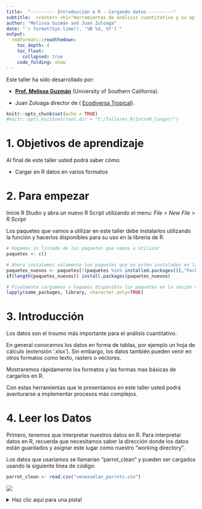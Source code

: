 ```yaml
---
title:  "--------- Introducción a R - Cargando datos ---------"
subtitle:  <center> <h1>"Herramientas de análisis cuantitativo y su aplicación en la conservación de la biodiversidad"</h1> </center>
author: "Melissa Guzmán and Juan Zuloaga"
date: "`r format(Sys.time(), '%B %d, %Y')`"
output:
  rmdformats::readthedown:
    toc_depth: 4
    toc_float:
      collapsed: true
    code_folding: show
---
```


Este taller ha sido desarrollado por:

- <a href="https://www.edslab.org/" target="_blank">**Prof. Melissa Guzmán**</a> (University of Southern California).

- Juan Zuloaga director de ( <a href="https://www.ecodiversatropical.com/" target="_blank">Ecodiversa Tropical</a>).





```r
knitr::opts_chunk$set(echo = TRUE)
#knitr::opts_knit$set(root.dir = "C:/Talleres_R/IntroR_Cargar/")
```

# 1. Objetivos de aprendizaje


Al final de este taller usted podrá saber cómo:

+ Cargar en R datos en varios formatos


# 2. Para empezar

Inicie R Studio y abra un nuevo R Script utilizando el menu: *File* > *New File* > *R Script*

Los paquetes que vamos a utilizar en este taller debe instalarlos utilizando la función y hacerlos disponibles para su uso en la librería de R.

```r
# Hagamos in listado de los paquetes que vamos a utilizar
paquetes <- c()

# Ahora instalemos solamente los paquetes que no estén instalados en la sesión de RStudio
paquetes_nuevos <- paquetes[!(paquetes %in% installed.packages()[,"Package"])]
if(length(paquetes_nuevos)) install.packages(paquetes_nuevos)

# Finalmente cargumeos o hagamos disponible los paquetes en la sesión de RStudio
lapply(some_packages, library, character.only=TRUE)

```

# 3. Introducción

Los datos son el insumo más importante para el análisis cuantitativo.

En general conocemos los datos en forma de tablas, por ejemplo un hoja de cálculo (extensión '.xlsx'). Sin embargo, los datos también pueden venir en otros formatos como texto, rasters o vectores.

Mostraremos rápidamente los formatos y las formas mas básicas de cargarlos en R.

Con estas herramientas que le presentamos en este taller usted podrá aventurarse a implementar procesos más complejos.

# 4. Leer los Datos

Primero, tenemos que interpretar nuestros datos en R. Para interpretar datos en R, recuerda que necesitamos saber la dirección donde los datos están guardados y asignar este lugar como nuestro "working directory".

Los datos que usaríamos se llamarían "parrot_clean" y pueden ser cargados usando la siguiente linea de código:

```r
parrot_clean <- read.csv("venezuelan_parrots.csv")
```

![](Cargar_1.png)

<details>
  <summary>Haz clic aquí para una pista!</summary>
  
Se puede ver que el nombre del archivo tiene comillas. Muchas veces, el tipo de comillas ('' contra "" ) usados no tiene importancia, pero unas veces si hace una diferencia. Por eso, pon atención al tipo de comillas que usas y por que los andas usando. 

# 4.1 Estructura de Datos

Este estructura de datos esta en la forma de una tabla - lo que R llama un "data frame". Usando la función `head()`, podremos interpretar las primeras observaciones del estructura de datos:

```r
head(parrot_clean)
```

La funcione `head()` genera un resultado que ensena las primeras 6 filas de todos las columnas en el estructura de datos. 

Específicamente, puedes seleccionar diferentes columnas de la estructura de datos usando el símbolo "$". Por ejemplo, si solamente deseas examinar la columna titulada "block" en el estructura de datos puedes utilizar la linea de código siguiente:

```r
parrot_clean$abundance
```

En adición a la función, `head()` uno puede usar la función `str()`. Cada columno en un estructura de datos es un vector. Podríamos visualizar la estructura usando la funcion `str()`:

```r
str(parrot_clean)
```

![](Cargar_2.png)

Aqui, tenemos dos tipos de vectores/columnas: "chr" refiere a un variable de texto y "int" refiere a un variable numerico. 

**Tu Turno!:** Usa las funciones `head()` y `str()` para examinar el estructura de datos "parrot_clean"

# 5. Formato de los datos

## 5.1. CSV

CSV (comma-separated values, por sus siglas en inglés) es un archivo delimitado; es decir utiliza comas (,) para separar los valores.

Recuerde que usted puede generar un archivo con extensión '.csv' desde su hoja de cálculo en Excel.

En el ejemplo de abajo (visto en un editor de texto), el archivo '.csv' presenta sus elementos separados por comas.

![](./Figuras/ejemplo_coma.png){width=30% height="50%"}
<br>

## 5.2. Texto

El formato de texto .txt es muy similar a .csv, pero los elementos están separados por espacios (Tabs en inglés).

Al guardar el arhivo de Excel en formato texto, es decir con extensión .txt, el resultado es el siguiente: 

![](./Figuras/ejemplo_text.png){width=30% height="50%"}
<br>


## 5.3. Raster

El formato raster es información representada en pixeles o mallas (pixels, grids; en inglés). Raster es un formato muy importante en los análisis espaciales.

Cada celda o pixel contiene un valor único y puede tener un tamano diferente (lo que se conoce como resolución espacial).

En la figura se presenta un ejemplo de datos en raster.  Es la precipitación total en las Américas, con base en datos tomados de <a href="https://www.worldclim.org/data/index.html" target="_blank">WorldClim</a>.

![](./Figuras/raster.png){width=50% height="100%"}
<br>

## 5.4. Vectores

Los vectores o datos vectoriales están representados por fíguras geométricas: puntos, líneas o polígonos.

El ejemplo en la figura muestra los límites administrativos (polígonos) de los países del mundo, utilizando el paquete::función `maps:map()`.


![](./Figuras/vector.png){width=70% height="120%"}


<br>


# 6. Cargando tablas

Existen varios funciones en R que le permiten cargar datos con diferentes formatos y extensiones como: '.csv', '.xlsx' o '.txt'.

Las siguientes funciones vienen incorporadas en el paquete `utils::` que se carga automáticamente cuando usted inicia su sesión en R.

+ `read.table()`
+ `read.csv()`
+ `read.delim()`

Es probable que `read.table` sea la función que más utilice en un futuro.

## 6.1. read.table()

La función `read.table()` carga sus datos en R en forma tabular (una tabla), es decir filas (registros) y columnas (variables o propiedades).

La función tiene tres parámetros principales (vea el código abajo):

+ El nombre del archivo, incluyendo la ruta a su disco duro y carpetas (utilice comillas).
+ `header`, puede ser TRUE or T (verdadero), si la primera fila es el encabezado de las columnas; es decir el nombre de las variables
+ `sep`, define el caracter que se utiliza para separar los valores de cada linea (utilice comillas).

  + ';'  (punto y coma)
  + ','  (coma)
  + ' '  (espacio)

Por ejemplo, utilicemos el siguiente código (click en "Code", a la derecha) para cargar una tabla que hemos creado en Excel con extensión '.csv'.

```r

# Cargar la tabla 
  read.table("./ejemplo1.csv", header=T, sep=";")


```

En esta caso no funciono. La razón es que el separador no es **sep = ';'** sino que es **sep = ','**. 

Ejecutemos el nuevo código.... Sí, parece que ya tenemos una tabla que podemos usar en R.


```r

# Cargar la tabla 
  read.table("./ejemplo1.csv", header=T, sep=",")


```



<div style="padding: 15px; border: 1px solid transparent; border-color: transparent; margin-bottom: 20px; border-radius: 4px; color: #31708f; background-color: #d9edf7; border-color: #bce8f1;">
**<span style="color:blue">Tips!</span>** 

Para tener mas información sobre la función `read.table` u otras funciones, utilice:

+ help("read.table")

+ ?read.table

+ O ilumine la función <span style="background-color: white">read.table</span> con el cursor y después presione **F1**

</div>

<br>


## Ejercicio

Ahora es su turno de practicar:

<div style="padding: 15px; border: 1px solid transparent; border-color: transparent; margin-bottom: 20px; border-radius: 4px; color: #8a6d3b;; background-color: #fcf8e3; border-color: #faebcc;">
**<span style="color:brown">Ejercicio!</span>** 

Cree una tabla en Excel con dos o tres columnas y unos cinco registros (filas) con valores.  Finalmente, guarde su tabla con extensión '.csv'.

Intente cargar la tabla utilizando varias funciones y varios parámetros.

+ `read.table`
+ `read.csv()`
+ `read.delim()`


¿Cuáles son los resultados?

</div>

<br>

## 6.2. read.csv() vs. read.csv2()

Cuando usted tiene comas separando los números, como en el caso que se presenta en la tabla de abajo (en la primera columna), y usted carga los datos utilizando la funcion `read.csv()` las comas se mantienen (ver la columna 'Sitio'). 

<div style="padding: 15px; border: 1px solid transparent; border-color: transparent; margin-bottom: 20px; border-radius: 4px; color: #31708f; background-color: #d9edf7; border-color: #bce8f1;">
**<span style="color:blue">Tips!</span>** 

En este punto es bueno hacer notar que el separador de miles y decimales es tratado de forma diferente:

+ En Norte América: miles (,) y decimales (.). 

+ En Colombia:  miles (.) y decimales (,)


Tenga en cuenta que:

+ R utiliza la forma de Norte América: miles (,) y decimales (.). 

+ La coma para miles no se utiliza cuando se escriben códigos u hojas de cálculo.

+ Cuando hay registros originales variados, es decir, con comas y puntos no se realiza ninguna transformación. 



</div>

```r

# Cargar la tabla 
  read.csv("./ejemplo3.csv", header=T, sep=",")

```

Pero la función `read.csv2()` asume que la coma entre los números corresponde a un decimal y la convierte a un punto (es decir decimal).

Vea denuevo la primera columna ('Sitio') generada con el nuevo código.



```r

# Cargar la tabla 
  read.csv2("./ejemplo3.csv", header=T, sep=",")

```

Ahora bien, las funiones `read.csv2()` o `read.delim2()` no solucionan todos los problemas con que viene una hoja de cálculo.  La columna 2 ('Sitio2') muestra que cuando hay registros originales variados, es decir, con comas y puntos no se realiza ninguna transformación.

## 6.3. read.xlsx() y read.xlsx2()

El paquete `readxl` contiene dos funciones para cargar y guardar archivos generados en su hoja de cálculo de Excel (es decir con extension '.xlsx').

+ `read.xlsx()`
+ `read.xlsx2()`



## Ejercicio

Ahora es su turno de practicar:

<div style="padding: 15px; border: 1px solid transparent; border-color: transparent; margin-bottom: 20px; border-radius: 4px; color: #8a6d3b;; background-color: #fcf8e3; border-color: #faebcc;">
**<span style="color:brown">Ejercicio!</span>** 

Descargue en su computador una de las tablas de 'Promedios climatológicos" (encontrará dos: 1971-2000 y 1981-2010) en formato .xlsx que se encuentra en la pagina del <a href="http://www.ideam.gov.co/web/tiempo-y-clima/clima" target="_blank">IDEAM</a>.


Luego carguela en R utilizando estas funciones e intente varios parámetros.


+ `read.xlsx()`
+ `read.xlsx2()`

Recuerde que puede obterner ayuda para saber los parámetros que tienen estas funciones.


</div>

# 7. Cargando raster y vector


## 7.1. raster()

La función `raster()` del paquete `raster` le permite cargar archivos como '.tif' or '.grid'. 

Por ejemplo, la imagen que se ve en la figura de abajo representa la cobertura de bosques (en verde) en Cundinamarca, Colombia

La ventana muestra en detalle un area en donde se muestra el efecto pixelado de la imagen.  

Fuente: <a href="http://www.ideam.gov.co/capas-geo" target="_blank">IDEAM</a>, esta capa <a href="http://bart.ideam.gov.co/cneideam/Capasgeo/" target="_blank">Bosque_No_Bosque_2019.zip</a> . 

  	

![](./Figuras/bosques.png){width=70% height="120%"}

Este es el código que utilizaría para cargar su archivo raster.  Puede utilizar `raster` o `terra` (recuerde instalar el paquete correspondiente). Mas adelante le mostraremos un ejemplo concreto con una imagen que puede bajar de la red.




```r

# Opcion 1:
  # install.packages("raster") 
  # raster("./cund_bosq")

# Opcion 2:
  # install.packages("terra")
  # rast("./cund_bosq")


```
El paquete `raster` será reemplazado por el paquete `terra`, pero las fucionalidades permaneceran similares.  Veremos en detalle estos paquetes dentro del "Taller de análisis espacial".  Por ahora nos interesa que usted sepa que existen paquetes y funciones en R para cargar rasters.


## 7.2. st_read()

La funcion `st_read()` que se encuentra dentro del paquete `sf` ("simple feature" en inglés) le permite cargar figuras geométricas como puntos, líneas o polígonos.  Generalmente en estas figuras vienen en formato shapefile (con extensión '.shp').


Como lo muestra la figura la división político administrativa de Cundinamarca y Bogota podría ser cargada en R.

![](./Figuras/cundi.png){width=50% height="100%"}

Este es el código que utilizaría para cargar su archivo shapefile.


```r

# Opción 1:
  # install.packages("sf")
  # st_read("./Cundinamarca.shp")

# Opción 2:
  # install.packages("rgdal")
  # readOGR("./Cundinamarca.shp")

# Opción 2:
  # install.packages("maptools")
  # readShapeSpatial("./Cundinamarca.shp")


```


El paquete `sf` reemplazará los paquetes `rgdal` y  `sp`.  Veremos en detalle estos paquetes dentro del taller de análisis espacial. Por ahora nos interesa que usted sepa que existen paquetes y funciones en R para cargar vectores.


# 8. Cargando desde la web

Existe gran cantidad de bases de datos en la web (tablas, vectores, rasters) que pueden ser cargados en R.


<div style="padding: 15px; border: 1px solid transparent; border-color: transparent; margin-bottom: 20px; border-radius: 4px; color: #3c763d; background-color: #dff0d8; border-color: #d6e9c6;">
**<span style="color:green">Información!</span>** 

Usuarios y servidores se comunican via HyperText Transfer Protocol (**HTTP**, por sus siglas en inglés) y otros protocolos.

HTTP puede ser utilizado para transferir documentos, imágenes, videos, datos, y muchos recursos más desde la web.

+ El protocolo HTTP tiene 'http://' en el nombre de la página web
+ El protocolo HTTPS tiene 'https://' en el nombre de la página web, siendo mucho más segura porque encripta las requisiciones del usuario y las respuestas del servidor. Por esto HTTPS podría ser más difícil de acceder desde R.

</div>


Veamos ahora unos ejemplos de cómo podría cargarlos usando R:


## 8.1. html_nodes()


Podemos utilizar la función `html_nodes()` del paquete `rvest` para explorar que tablas hay disponibles en la web.


Veamos por ejemplo unas tablas la página de <a href="https://en.wikipedia.org/wiki/Demographics_of_Colombia" target="_blank">Wikipedia</a> sobre la población en Colombia.


Parece que hay un lista grande (~23 objetos en esa página).  


```r

# install.packages("rvest") # recuerde instalar el paquete

# Cargar el paquete
  library(rvest) 

# definir un objeto con la página web
  url_col <- "https://en.wikipedia.org/wiki/Demographics_of_Colombia" 
 
# Leer los objetos en forma de tablas (data.frame en lenguaje R)  
  tb <- html_nodes(read_html(url_col), "table")

  # Mostrar los objetos
  tb 

```

Veamos el primer objeto (presentado en el pantallazo de abajo y utilizando el código de la derecha).   Parece ser que son los datos de la primera tabla a la derecha en la página de Wikipedia (ver la figura de Wikipedia más abajo).

Requiere un poco de manejo y limpieza, pero esto lo veremos en el taller de "Manejo de datos".


```r
pop <- html_table(tb[1], fill = T) # Seleccionamos el primer objeto ([1]),
                                   # lo convertimos en tabla y lo salvamos como un objeto llamado 'pop'
pop <- pop[[1]] # seleccionamos el primer objeto de la lista
pop # presentamos los resultados

```

![](./Figuras/tabla1.png){width=100% height="200%"}



## Ejercicio

Ahora es su turno de practicar:

<div style="padding: 15px; border: 1px solid transparent; border-color: transparent; margin-bottom: 20px; border-radius: 4px; color: #8a6d3b;; background-color: #fcf8e3; border-color: #faebcc;">
**<span style="color:brown">Ejercicio!</span>** 

Cree una tabla seleccionado el tercer objeto de la lista de 23 objetos que obtuvimos con uno de los códigos anteriores.

¿Cual es la tabla que obtiene?

La puede comparar con la tabla que corresponde en la página de <a href="https://en.wikipedia.org/wiki/Demographics_of_Colombia" target="_blank">Wikipedia</a> sobre la población en Colombia.

¿En qué condiciones está la tabla? 


</div>




## 8.2. download.file(), raster(), getData()

Veamos ahora un ejemplo un poco mas interactivo con la web, en donde cargaremos en nuestro computador un archivo raster usando la función `download.file()`.

En este caso, vamos a utilizar la huella humana en 2009 desarrollada por <a href="https://www.nature.com/articles/ncomms12558" target="_blank">Venter et al (2016)</a> y disponible en <a href="https://wcshumanfootprint.org/data/" target="_blank">wcshumanfootprint.org</a>.

Este código tomará tiempo en ejecutarse, porque es un archivo grande que viene comprimido.


```r

 # Verificar si ya se bajó la base de datos
   if(dir.exists("./hfp_2009")){
     
      print("El archivo ya existe, ha sido bajado de la web previamente") #si ya se bajó entonces provea este mensaje
     
          }else{ # si la base de datos no se ha bajado ahora lo va hacer.

  # Bajar la información
    download.file("https://wcshumanfootprint.org/data/HFP2009.zip", 
              destfile = 'hfp.zip') # este es el nombre del archivo que se guarda en el directorio raiz

  # Descomprimir el archivo
    unzip(zipfile = "hfp.zip", 
      exdir = 'hfp_2009')  # este es el folder donde se guardan los archivos

        }
```


Veamos el raster a nivel global: valores cerca a zero (0) indican que la huella humana es baja.

```r
# Cargar el paquete
  library(raster)

# Cargar el raster y guadarlos como el objeto 'hfp'
  hfp <- raster("./hfp_2009/HFP2009.tif") 

# Presentar el mapa
  plot(hfp)
```

Si te sale un error, es posible que tengas que installar el paquete `rgdal`.

Veamos ahora para Colombia. Utilizaremos la función `getData()` del paquete `raster` que permite extraer polígonos que corresponden a los limites administrativos de los países (en este caso Colombia).

Finalmente, utilizaremos este polígono para extraer la información de huella humana para Colombia.

Recuerde que el manejo de rasters lo veremos más en detalle en el 'Taller e análisis espacial'. Por ahora enfoquémonos en como bajar información de la web.
  
```r

# Carguemos el mapa de Colombia
  Colombia <- raster::getData("GADM", country = "CO", level = 0)
  Colombia_t <- spTransform(Colombia, crs(hfp)) # Utilizar las mismas coordenadas de hfp para Colombia

# Extraer la información de huella humana para Colombia
  hfp_col <- crop(hfp, Colombia_t)
  hfp_col_m <- mask(hfp_col, Colombia_t)

# Graficar
  plot(hfp_col_m)
  plot(Colombia_t, add=T)

```

## 8.3. getURL()


La función `getURL()` del paquete `RCurl` permite acceder a los archivos que se encuentran en una página web.


Una vez ejecutado el código podemos ver el número de objetos identificados en esa página web. 

```r

# Recuerde instalar el paquete
  # install.packages("XML")

# Cargar paquete
  library(XML)

# Página web
  url_ideam <- "http://bart.ideam.gov.co/cneideam/Capasgeo/"

# Lista de archivos en la página web
  list_files_ideam <- getHTMLLinks(url_ideam)
  
# ¿Cuantos archivos hay en esta página web?
  length(list_files_ideam) 



```

Luego listamos los primeros 20.

```r

# Ver los primero 20 archivos
  head(list_files_ideam, 20) 

```

Si le interesa un archivo en particular (por ejemplo el de la línea 676) puede utilizar una de estas funciones: `download.file()` o  `curl_download()` para bajar el archivo comprimido a su disco duro.

La función `curl_download()` reemplazará `download.file()`.

No vamos a correr este código porque toma mucho tiempo.  Pero lo puede hacer como ejercicio.

```r

# Opción 1:
  #download.file(paste0(url_ideam, list_files_ideam[676]), destfile = 'test.zip')

# Opción 2:
# Si es necesio Instale el paquete
  # install.packages("RCurl")
  # library(RCurl)

  # curl_download(paste0(url_ideam, list_files_ideam[676]), "test2.zip")


```






# 9.Paquetes y funciones especializadas

Existen varios paquetes y funciones especializadas que permiten no solo cargar bases de datos desde sus repositorios, sino que tambien tienen funciones para manipular datos, realizar análisis, modelos, simulaciones, crear gráficas y mapas, etc.


Estos son algunos ejemplos:

## 9.1. occ_data() 

La función `occ_data()` dentro del paquete `rgbif` permite cargar datos relacionados con observaciones de especies a nivel global del Global Biodiversity Information Facility (<a href="https://www.gbif.org/" target="_blank">GBIF</a>).

La tabla muestra el número de registros y la información asociada a ellos.

```r

# Recuerde instalar el paquete
  # install.packages("rgbif")

# Cargar el paquete
  library(rgbif)

# Seleccionar una especie
  mi_especie <- "Panthera onca"
  
# Bajar información de GBIF (https://www.gbif.org/) para COlombia
  Observaciones_gbif <- occ_data(scientificName = mi_especie, hasCoordinate = TRUE, country="CO")

# Seleccionar columnas que necesitamos:
  mi_specie_data <- Observaciones_gbif$data[ , c("decimalLongitude", "decimalLatitude", "individualCount", "occurrenceStatus", "coordinateUncertaintyInMeters", "institutionCode", "references")]

# Presentar información
  mi_specie_data

```
A usted le gustaría ver el mapa de Colombia con las observaciones de su especie. Bueno utilicemos las coordenadas geográficas de la base de datos y el mapa de Colombia que creamos anteriormente para graficarlos.

En el taller de análisis espacial aprenderemos a mejorar la presentación de estas figuras.

```r
# recuerde instalar el paquete
  # install.packages("sf")
# Cargar el paquete
  library(sf)

# Convertir coordenadas a puntos
  mi_specie_points <- st_as_sf(mi_specie_data,
                               coords = c("decimalLongitude", "decimalLatitude"))

# Graficar
  plot(Colombia)
  plot(mi_specie_points$geometry, add=T)
```

## 9.2. getData()


La función `getData()` del paquete `raster` permite cargar no solo los límites administrativos de los países del mundo, sino que se puede cargar otro tipo de información como:

+ Clima del proyecto <a href="https://www.worldclim.org/data/worldclim21.html" target="_blank">WorldClim</a>.
+ Digital Elevation Models (DEM, en inglés) del Shuttle Radar Topographic Mission <a href="https://www.usgs.gov/centers/eros/science/usgs-eros-archive-digital-elevation-shuttle-radar-topography-mission-srtm-1" target="_blank">SRTM</a>, que respresenta el modelo de elevación de las masas continentales.


En el siguiente ejemplo cargamos los datos de temperatura maxima global de WorldClim a la resolución mas gruesa (~304Km2 = 10 min)

La tabla muestra la pila (stack en inglés) de rasters (12, que corresponde a los 12 meses del año), la resolución en grados decimales, así como los valores de temperatura (multiplicados por 10).

```r

# Recuerde instalar el paquete
  # install.packages("raster")

# Cargar el paquete
  library(raster)

# Obtener Temperatura Maxima (resolucion ~340 km2) y guardala en una variable
  temp_max <- getData("worldclim", 
                      var='tmax', # puede descargar las 19 variable disponibles utilizando var='bio'.
                      res=10)

# Preseentar información
  temp_max

```
Visualizamos uno de los meses (recuerde que hay que dividir por 10 los valores de temperatura).

```r

# Presentar el mapa
  plot(temp_max$tmax6/10)

```


## Ejercicio

Ahora es su turno de practicar:

<div style="padding: 15px; border: 1px solid transparent; border-color: transparent; margin-bottom: 20px; border-radius: 4px; color: #8a6d3b;; background-color: #fcf8e3; border-color: #faebcc;">
**<span style="color:brown">Ejercicio!</span>** 

Explore el siguiente código en R:

Colombia_alt <- getData('alt', country='COL', mask=TRUE)

¿Qué obtiene?
Compare la resolución obtenida en este raster con la obtenida en el raster de Worldclim.

Recuerde que puede obterner ayuda para saber los parámetros que tienen estas funciones.

</div>



<br>

# 10. Siguiente paso

Esperamos que este tutorial le haya sido de ayuda para empezar a enterder cómo funciona R y RStudio, así como el potencial que tiene para sus futuros proyectos.

Practique bastante y proceda con otros tutoriales que ofrecemos.


Si tiene comentarios o sugerencias nos puede escribir a ecodiversatropical@gmail.com.

<div align="center">###########################################################################</div>








